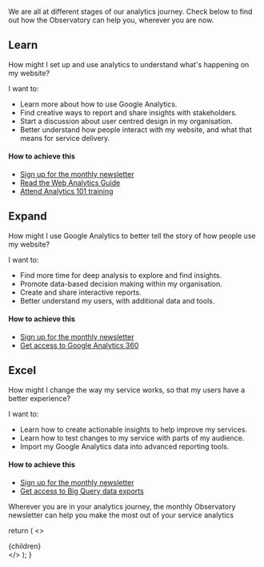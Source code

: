 
<!-- This default export overrides the default layout ensuring -->
<!--  that the FAQ component isn't wrapped by other elements -->

<p class="intro">
  We are all at different stages of our analytics journey. Check below to find
  out how the Observatory can help you, wherever you are now.
</p>

## Learn

<div className="au-callout max-42">
  <p>
    How might I set up and use analytics to understand what's happening on my
    website?
  </p>
</div>

I want to:

- Learn more about how to use Google Analytics.
- Find creative ways to report and share insights with stakeholders.
- Start a discussion about user centred design in my organisation.
- Better understand how people interact with my website, and what that means for
  service delivery.

#### How to achieve this

- [Sign up for the monthly newsletter](#email)
- [Read the Web Analytics Guide](https://www.dta.gov.au/our-projects/google-analytics-government/web-analytics-agile)
- [Attend Analytics 101 training](/events)

## Expand

<div className="au-callout max-42">
  <p>
    How might I use Google Analytics to better tell the story of how people use
    my website?
  </p>
</div>

I want to:

- Find more time for deep analysis to explore and find insights.
- Promote data-based decision making within my organisation.
- Create and share interactive reports.
- Better understand my users, with additional data and tools.

#### How to achieve this

- [Sign up for the monthly newsletter](#email)
- [Get access to Google Analytics 360](/google-analytics-360)

## Excel

<div className="au-callout max-42">
  <p>
    How might I change the way my service works, so that my users have a better
    experience?
  </p>
</div>

I want to:

- Learn how to create actionable insights to help improve my services.
- Learn how to test changes to my service with parts of my audience.
- Import my Google Analytics data into advanced reporting tools.

#### How to achieve this

- [Sign up for the monthly newsletter](#email)
- [Get access to Big Query data exports](/signup)

<p id="signup-news">
  Wherever you are in your analytics journey, the monthly Observatory newsletter
  can help you make the most out of your service analytics
</p>

<SubscribeNewsletterForm />

  return (
    <DefaultLayout pageContext={pageContext} location={location}>
      <>
        <SEO
          title="Google Analytics 360"
          description="Get your team and agency up and running on their analytics journey. Or take a step further with deeper insights."
        />
        <div className="container-fluid au-body">{children}</div>
      </>
    </DefaultLayout>
  );
}
